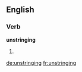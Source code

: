 ==English==

===Verb===
'''unstringing'''

# {{present participle of|unstring}}

[[de:unstringing]]
[[fr:unstringing]]